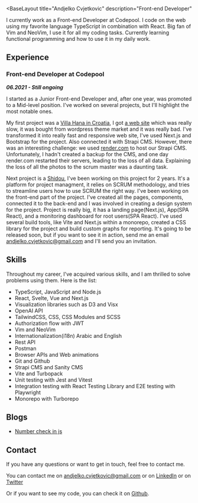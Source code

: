 

<BaseLayout
  title="Andjelko Cvjetkovic"
  description="Front-end Developer"
>

<MyInfo 
  name="Andjelko Cvjetkovic"
  position="Front-end Developer"
  company="Codepool"
  company_url="https://codepool.io"
  avatar={avatar}
/>

<Prose>

I currently work as a Front-end Developer at Codepool. 
I code on the web using my favorite language TypeScript in combination with React.
Big fan of Vim and NeoVim, I use it for all my coding tasks.
Currently learning functional programming and how to use it in my daily work.


## Experience

### Front-end Developer at Codepool

***06.2021 - Still ongoing*** 

I started as a Junior Front-end Developer and, after one year, was promoted to a Mid-level position.
I've worked on several projects, but I'll highlight the most notable ones.


My first project was a [Villa Hana in Croatia](https://villahana-croatia.com/), I got [a web site](https://villa-hana.vercel.app/) which was really slow, it was bought from wordpress theme market and it was really bad.
I've transformed it into really fast and responsive web site, I've used Next.js and Bootstrap for the project.
Also connected it with Strapi CMS. 
However, there was an interesting challenge: we used [render.com](https://render.com/) to host our Strapi CMS. Unfortunately, I hadn't created a backup for the CMS, and one day render.com restarted their servers, leading to the loss of all data. Explaining the loss of all the photos to the scrum master was a daunting task.


Next project is a [Shidou](https://app.shidou.io), I've been working on this project for 2 years.
It's a platform for project managment, it relies on SCRUM methodology, and tries to streamline users how to use SCRUM the right way.
I've been working on the front-end part of the project. I've created all the pages, components, connected it to the back-end and I was involved in creating a design system for the project.
Project is really big, it has a landing page(Next.js), App(SPA React), and a monitoring dashboard for root users(SPA React). 
I've used several build tools, like Vite and Next.js within a monorepo, created a CSS library for the project and build custom graphs for reporting.
It's going to be released soon, but if you want to see it in action, send me an email [andjelko.cvjetkovic@gmail.com](mailto:andjelko.cvjetkovic@gmail.com) and I'll send you an invitation.





## Skills

Throughout my career, I've acquired various skills, and I am thrilled to solve problems using them.
Here is the list:

 - TypeScript, JavaScript and Node.js 
 - React, Svelte, Vue and Next.js
 - Visualization libraries such as D3 and Visx
 - OpenAI API
 - TailwindCSS, CSS, CSS Modules and SCSS
 - Authorization flow with JWT
 - Vim and NeoVim
 - Internationalization(i18n) Arabic and English
 - Rest API
 - Postman
 - Browser APIs and Web animations 
 - Git and Github
 - Strapi CMS and Sanity CMS
 - Vite and Turbopack
 - Unit testing with Jest and Vitest
 - Integration testing with React Testing Library and E2E testing with Playwright
 - Monorepo with Turborepo



## Blogs


 - <a href='/blog/number-check-js'>Number check in js</a> 



## Contact

If you have any questions or want to get in touch, feel free to contact me.

You can contact me on [andjelko.cvjetkovic@gmail.com](mailto:andjelko.cvjetkovic@gmail.com)
or on [LinkedIn](https://www.linkedin.com/in/andelkocvjekovic/)
or on [Twitter](https://twitter.com/andjelko_dev)

Or if you want to see my code, you can check it on [Github](https://github.com/andelkocvjetkovic).



</Prose>

</BaseLayout>

